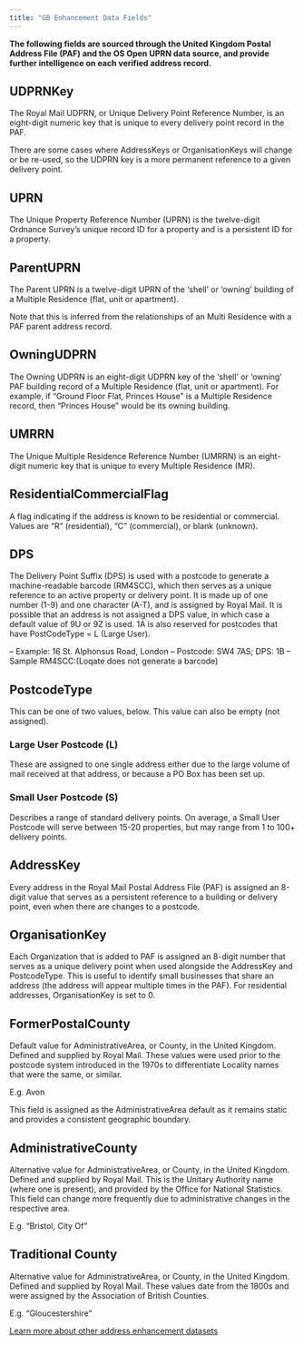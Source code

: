 ```yaml
---
title: "GB Enhancement Data Fields"
---
```


**The following fields are sourced through the United Kingdom Postal Address File (PAF) and the OS Open UPRN data source, and provide further intelligence on each verified address record.**

## UDPRNKey

The Royal Mail UDPRN, or Unique Delivery Point Reference Number, is an eight-digit numeric key that is unique to every delivery point record in the PAF.

There are some cases where AddressKeys or OrganisationKeys will change or be re-used, so the UDPRN key is a more permanent reference to a given delivery point.

## UPRN

The Unique Property Reference Number (UPRN) is the twelve-digit Ordnance Survey’s unique record ID for a property and is a persistent ID for a property.

## ParentUPRN

The Parent UPRN is a twelve-digit UPRN of the ‘shell’ or ‘owning’ building of a Multiple Residence (flat, unit or apartment).

Note that this is inferred from the relationships of an Multi Residence with a PAF parent address record.

## OwningUDPRN

The Owning UDPRN is an eight-digit UDPRN key of the ‘shell’ or ‘owning’ PAF building record of a Multiple Residence (flat, unit or apartment). For example, if “Ground Floor Flat, Princes House” is a Multiple Residence record, then “Princes House” would be its owning building.

## UMRRN

The Unique Multiple Residence Reference Number (UMRRN) is an eight-digit numeric key that is unique to every Multiple Residence (MR).

## ResidentialCommercialFlag

A flag indicating if the address is known to be residential or commercial. Values are “R” (residential), “C” (commercial), or blank (unknown).

## DPS

The Delivery Point Suffix (DPS) is used with a postcode to generate a machine-readable barcode (RM4SCC), which then serves as a unique reference to an active property or delivery point. It is made up of one number (1-9) and one character (A-T), and is assigned by Royal Mail. It is possible that an address is not assigned a DPS value, in which case a default value of 9U or 9Z is used. 1A is also reserved for postcodes that have PostCodeType = L (Large User).

– Example: 16 St. Alphonsus Road, London
– Postcode: SW4 7AS; DPS: 1B
– Sample RM4SCC:(Loqate does not generate a barcode)

## PostcodeType

This can be one of two values, below. This value can also be empty (not assigned).

### Large User Postcode (L)

These are assigned to one single address either due to the large volume of mail received at that address, or because a PO Box has been set up.

### Small User Postcode (S)

Describes a range of standard delivery points. On average, a Small User Postcode will serve between 15-20 properties, but may range from 1 to 100+ delivery points.

## AddressKey

Every address in the Royal Mail Postal Address File (PAF) is assigned an 8-digit value that serves as a persistent reference to a building or delivery point, even when there are changes to a postcode.

## OrganisationKey

Each Organization that is added to PAF is assigned an 8-digit number that serves as a unique delivery point when used alongside the AddressKey and PostcodeType. This is useful to identify small businesses that share an address (the address will appear multiple times in the PAF). For residential addresses, OrganisationKey is set to 0.

## FormerPostalCounty

Default value for AdministrativeArea, or County, in the United Kingdom. Defined and supplied by Royal Mail. These values were used prior to the postcode system introduced in the 1970s to differentiate Locality names that were the same, or similar.

E.g. Avon

This field is assigned as the AdministrativeArea default as it remains static and provides a consistent geographic boundary.

## AdministrativeCounty

Alternative value for AdministrativeArea, or County, in the United Kingdom. Defined and supplied by Royal Mail. This is the Unitary Authority name (where one is present), and provided by the Office for National Statistics. This field can change more frequently due to administrative changes in the respective area.

E.g. “Bristol, City Of”

## Traditional County

Alternative value for AdministrativeArea, or County, in the United Kingdom. Defined and supplied by Royal Mail. These values date from the 1800s and were assigned by the Association of British Counties.

E.g. “Gloucestershire”

[Learn more about other address enhancement datasets](/field-descriptions/data-enhancement/)

